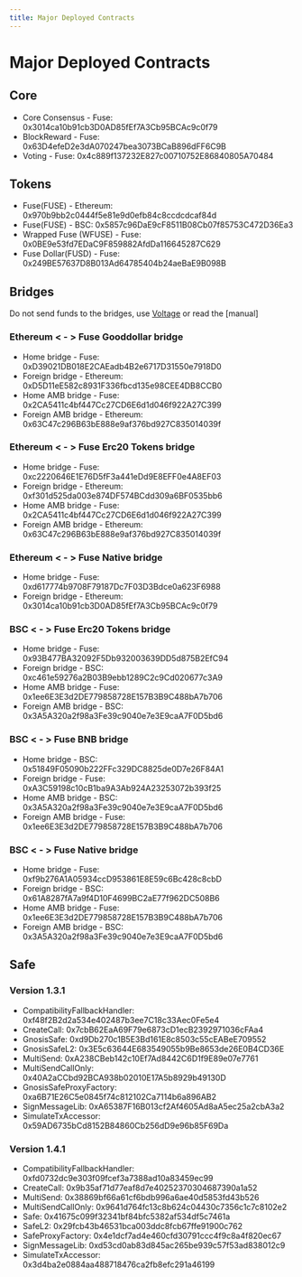 ```yaml
---
title: Major Deployed Contracts
---
```


# Major Deployed Contracts

## Core

- Core Consensus - Fuse: 0x3014ca10b91cb3D0AD85fEf7A3Cb95BCAc9c0f79
- BlockReward - Fuse: 0x63D4efeD2e3dA070247bea3073BCaB896dFF6C9B
- Voting - Fuse: 0x4c889f137232E827c00710752E86840805A70484

## Tokens

- Fuse(FUSE) - Ethereum: 0x970b9bb2c0444f5e81e9d0efb84c8ccdcdcaf84d
- Fuse(FUSE) - BSC: 0x5857c96DaE9cF8511B08Cb07f85753C472D36Ea3
- Wrapped Fuse (WFUSE) - Fuse: 0x0BE9e53fd7EDaC9F859882AfdDa116645287C629
- Fuse Dollar(FUSD) - Fuse: 0x249BE57637D8B013Ad64785404b24aeBaE9B098B

## Bridges

Do not send funds to the bridges, use [Voltage](https://voltage.finance) or read the [manual]

### Ethereum \< - > Fuse Gooddollar bridge

- Home bridge - Fuse: 0xD39021DB018E2CAEadb4B2e6717D31550e7918D0
- Foreign bridge - Ethereum: 0xD5D11eE582c8931F336fbcd135e98CEE4DB8CCB0
- Home AMB bridge - Fuse: 0x2CA5411c4bf447Cc27CD6E6d1d046f922A27C399
- Foreign AMB bridge - Ethereum: 0x63C47c296B63bE888e9af376bd927C835014039f

### Ethereum < - > Fuse Erc20 Tokens bridge

- Home bridge - Fuse: 0xc2220646E1E76D5fF3a441eDd9E8EFF0e4A8EF03&#x20;
- Foreign bridge - Ethereum: 0xf301d525da003e874DF574BCdd309a6BF0535bb6&#x20;
- Home AMB bridge - Fuse: 0x2CA5411c4bf447Cc27CD6E6d1d046f922A27C399&#x20;
- Foreign AMB bridge - Ethereum: 0x63C47c296B63bE888e9af376bd927C835014039f

### Ethereum < - > Fuse Native bridge

- Home bridge - Fuse: 0xd617774b9708F79187Dc7F03D3Bdce0a623F6988&#x20;
- Foreign bridge - Ethereum: 0x3014ca10b91cb3D0AD85fEf7A3Cb95BCAc9c0f79

### BSC < - > Fuse Erc20 Tokens bridge

- Home bridge - Fuse: 0x93B477BA32092F5Db932003639DD5d875B2EfC94&#x20;
- Foreign bridge - BSC: 0xc461e59276a2B03B9ebb1289C2c9Cd020677c3A9&#x20;
- Home AMB bridge - Fuse: 0x1ee6E3E3d2DE779858728E157B3B9C488bA7b706&#x20;
- Foreign AMB bridge - BSC: 0x3A5A320a2f98a3Fe39c9040e7e3E9caA7F0D5bd6

### BSC < - > Fuse BNB bridge

- Home bridge - BSC: 0x51849F05090b222FFc329DC8825de0D7e26F84A1&#x20;
- Foreign bridge - Fuse: 0xA3C59198c10cB1ba9A3Ab924A23253072b393f25&#x20;
- Home AMB bridge - BSC: 0x3A5A320a2f98a3Fe39c9040e7e3E9caA7F0D5bd6&#x20;
- Foreign AMB bridge - Fuse: 0x1ee6E3E3d2DE779858728E157B3B9C488bA7b706

### BSC < - > Fuse Native bridge

- Home bridge - Fuse: 0xf9b276A1A05934ccD953861E8E59c6Bc428c8cbD&#x20;
- Foreign bridge - BSC: 0x61A8287fA7a9f4D10F4699BC2aE77f962DC508B6&#x20;
- Home AMB bridge - Fuse: 0x1ee6E3E3d2DE779858728E157B3B9C488bA7b706&#x20;
- Foreign AMB bridge - BSC: 0x3A5A320a2f98a3Fe39c9040e7e3E9caA7F0D5bd6

## Safe

### Version 1.3.1

- CompatibilityFallbackHandler: 0xf48f2B2d2a534e402487b3ee7C18c33Aec0Fe5e4
- CreateCall: 0x7cbB62EaA69F79e6873cD1ecB2392971036cFAa4
- GnosisSafe: 0xd9Db270c1B5E3Bd161E8c8503c55cEABeE709552
- GnosisSafeL2: 0x3E5c63644E683549055b9Be8653de26E0B4CD36E
- MultiSend: 0xA238CBeb142c10Ef7Ad8442C6D1f9E89e07e7761
- MultiSendCallOnly: 0x40A2aCCbd92BCA938b02010E17A5b8929b49130D
- GnosisSafeProxyFactory: 0xa6B71E26C5e0845f74c812102Ca7114b6a896AB2
- SignMessageLib: 0xA65387F16B013cf2Af4605Ad8aA5ec25a2cbA3a2
- SimulateTxAccessor: 0x59AD6735bCd8152B84860Cb256dD9e96b85F69Da

### Version 1.4.1

- CompatibilityFallbackHandler: 0xfd0732dc9e303f09fcef3a7388ad10a83459ec99
- CreateCall: 0x9b35af71d77eaf8d7e40252370304687390a1a52
- MultiSend: 0x38869bf66a61cf6bdb996a6ae40d5853fd43b526
- MultiSendCallOnly: 0x9641d764fc13c8b624c04430c7356c1c7c8102e2
- Safe: 0x41675c099f32341bf84bfc5382af534df5c7461a
- SafeL2: 0x29fcb43b46531bca003ddc8fcb67ffe91900c762
- SafeProxyFactory: 0x4e1dcf7ad4e460cfd30791ccc4f9c8a4f820ec67
- SignMessageLib: 0xd53cd0ab83d845ac265be939c57f53ad838012c9
- SimulateTxAccessor: 0x3d4ba2e0884aa488718476ca2fb8efc291a46199
